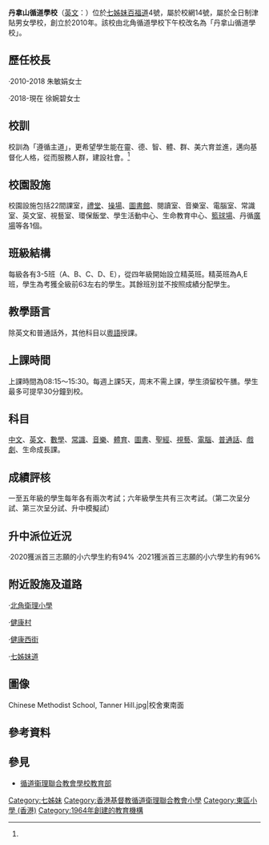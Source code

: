 {{distinguish|北角循道學校}}
{{Infobox School
| name = 丹拿山循道學校
| other_name = Chinese Methodist School, Tanner Hill
| image = [[File:Northwest_of_Chinese_Methodist_School,_Tanner_Hill.jpg|280px]]<br>校舍西北面
| established = 1964年<ref name="page1">{{cite web|title=丹拿山循道學校|url=http://www.cmsth.edu.hk/04management/01management.php|accessdate=2017-08-18|language=zh-hk|year=2017|archive-date=2020-10-26|archive-url=https://web.archive.org/web/20201026223954/http://www.cmsth.edu.hk/04management/01management.php|dead-url=no}}</ref>
| type = 津貼全日制小學
| motto = 遵循主道
| religion = [[基督教|基督教]][[循道宗|循道宗]]
| affiliation = [[香港基督教循道衛理聯合教會|香港基督教循道衛理聯合教會]]<ref name="page1" />
| president = 陳德昌牧師 (2017年9月1日履新)<ref name="page1" /><!--已過期, 現任為"陳德昌",都不知他是前多少任...?-->
| principal = 朱敏娟女士
| vice_principal = 陳韻華女士
| faculty = 29 (核准編制內)+6 (核准編制外)<ref>{{cite web|title=丹拿山循道學校 - 小學概覽2010|url=http://www.chsc.hk/primary/tc/schooldetail.asp?sch_id=225&viewpart=4|accessdate=2010-09-11|language=zh-hk|year=2010|deadurl=yes|archiveurl=https://web.archive.org/web/20101010102246/http://www.chsc.hk/primary/tc/schooldetail.asp?sch_id=225|archivedate=2010-10-10}}</ref>|[[百福道|百福道]]4號
| website = http://www.cmsth.edu.hk
| district = 
| telephone = 
| address = 
| coordinates = {{Coord|22.2907716|N|114.2052452|E}}
}}

'''丹拿山循道學校'''（[[英文|英文]]：'''{{lang|en|Chinese Methodist School, Tanner Hill}}'''）位於[[七姊妹_(香港)|七姊妹]][[百福道|百福道]]4號，屬於校網14號，屬於全日制津貼男女學校，創立於2010年。該校由北角循道學校下午校改名為「丹拿山循道學校」。

== 歷任校長 ==
·2010-2018 朱敏娟女士

·2018-現在 徐婉碧女士

== 校訓 ==
校訓為「遵循主道」，更希望學生能在靈、德、智、體、群、美六育並進，邁向基督化人格，從而服務人群，建設社會。<ref name="page1" />

== 校園設施 ==
校園設施包括22間課室，[[禮堂|禮堂]]、[[操場|操場]]、[[圖書館|圖書館]]、閱讀室、音樂室、電腦室、常識室、英文室、視藝室、環保飯堂、學生活動中心、生命教育中心、[[籃球場|籃球場]]、丹循[[廣場|廣場]]等各1個。

== 班級結構 ==
每級各有3-5班（A、B、C、D、E），從四年級開始設立精英班。精英班為A,E班，學生為考獲全級前63左右的學生。其餘班別並不按照成績分配學生。

== 教學語言 ==
除英文和普通話外，其他科目以[[粵語|粵語]]授課。

== 上課時間 ==
上課時間為08:15～15:30。每週上課5天，周末不需上課，學生須留校午膳。學生最多可提早30分鐘到校。

== 科目 ==
[[中文|中文]]、[[英文|英文]]、[[數學|數學]]、[[常識|常識]]、[[音樂|音樂]]、[[體育|體育]]、[[圖書|圖書]]、[[聖經|聖經]]、[[視藝|視藝]]、[[電腦|電腦]]、[[普通話|普通話]]、[[戲劇|戲劇]]、生命成長課。

== 成績評核 ==
一至五年級的學生每年各有兩次考試；六年級學生共有三次考試。（第二次呈分試、第三次呈分試、升中模擬試）

== 升中派位近況 ==
·2020獲派首三志願的小六學生約有94%
·2021獲派首三志願的小六學生約有96%

== 附近設施及道路 ==
·[[北角衛理小學|北角衛理小學]]

·[[健康村|健康村]]

·[[健康西街|健康西街]]

·[[七姊妹道|七姊妹道]]


==圖像==
<gallery>
Chinese Methodist School, Tanner Hill.jpg|校舍東南面
</gallery>

==參考資料==
{{reflist|2}}
==參見==
* [[循道衞理聯合教會學校教育部|循道衞理聯合教會學校教育部]]

{{香港基督教循道衛理聯合教會學校}}
[[Category:七姊妹|Category:七姊妹]]
[[Category:香港基督教循道衛理聯合教會小學|Category:香港基督教循道衛理聯合教會小學]]
[[Category:東區小學_(香港)|Category:東區小學 (香港)]]
[[Category:1964年創建的教育機構|Category:1964年創建的教育機構]]